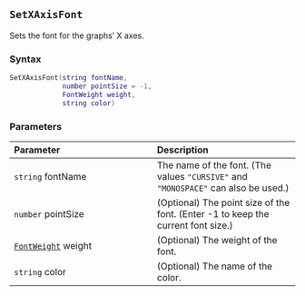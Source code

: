 ::: {.minipage data-latex="{\textwidth}"}
## `SetXAxisFont`

Sets the font\index{graphs!fonts} for the graphs' X axes.

### Syntax {-}

``` .lua
SetXAxisFont(string fontName,
             number pointSize = -1,
             FontWeight weight,
             string color)
```

### Parameters {-}

**Parameter** | **Description**
| :-- | :-- |
| `string` fontName | The name of the font. (The values `"CURSIVE"` and `"MONOSPACE"` can also be used.) | 
| `number` pointSize | (Optional) The point size of the font. (Enter -1 to keep the current font size.) | 
| [`FontWeight`](#fontweight) weight | (Optional) The weight of the font. | 
| `string` color | (Optional) The name of the color. |
:::
